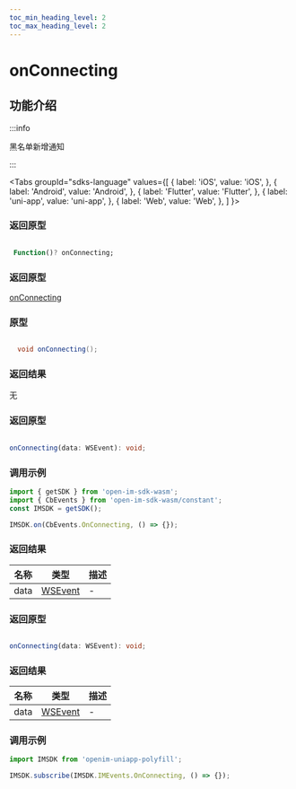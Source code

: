 ```yaml
---
toc_min_heading_level: 2
toc_max_heading_level: 2
---
```


# onConnecting

## 功能介绍

:::info

黑名单新增通知

:::

<Tabs
groupId="sdks-language"
values={[
{ label: 'iOS', value: 'iOS', },
{ label: 'Android', value: 'Android', },
{ label: 'Flutter', value: 'Flutter', },
{ label: 'uni-app', value: 'uni-app', },
{ label: 'Web', value: 'Web', },
]
}>

<TabItem value="Flutter">

### 返回原型

```dart showLineNumbers

 Function()? onConnecting;

```

</TabItem>

<TabItem value="iOS">

### 返回原型

[onConnecting](docs/sdks/Api/initialization/initSDK.mdx)

</TabItem>

<TabItem value="Android">

### 原型

```java showLineNumbers

  void onConnecting();

```

### 返回结果
无

</TabItem>

<TabItem value="Web">

### 返回原型

```ts showLineNumbers

onConnecting(data: WSEvent): void;

```

### 调用示例

```js showLineNumbers
import { getSDK } from 'open-im-sdk-wasm';
import { CbEvents } from 'open-im-sdk-wasm/constant';
const IMSDK = getSDK();

IMSDK.on(CbEvents.OnConnecting, () => {});
```

### 返回结果

| 名称 | 类型                                    | 描述 |
| ---- | --------------------------------------- | ---- |
| data | [WSEvent](docs/sdks/class/response.mdx) | -    |

</TabItem>

<TabItem value="uni-app">

### 返回原型

```ts showLineNumbers

onConnecting(data: WSEvent): void;

```

### 返回结果

| 名称 | 类型                                    | 描述 |
| ---- | --------------------------------------- | ---- |
| data | [WSEvent](docs/sdks/class/response.mdx) | -    |

### 调用示例

```js showLineNumbers
import IMSDK from 'openim-uniapp-polyfill';

IMSDK.subscribe(IMSDK.IMEvents.OnConnecting, () => {});
```

</TabItem>

</Tabs>
